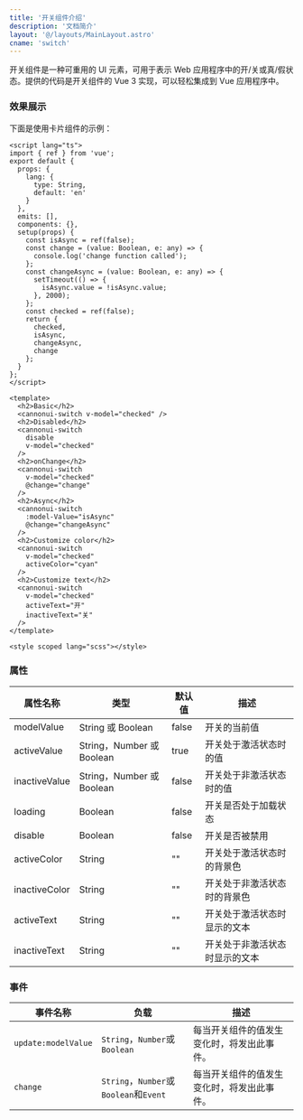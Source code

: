 ```yaml
---
title: '开关组件介绍'
description: '文档简介'
layout: '@/layouts/MainLayout.astro'
cname: 'switch'
---
```



开关组件是一种可重用的 UI 元素，可用于表示 Web 应用程序中的开/关或真/假状态。提供的代码是开关组件的 Vue 3 实现，可以轻松集成到 Vue 应用程序中。

### 效果展示

<SwitchVue
  client:visible
  lang="zh-CN"
/>

下面是使用卡片组件的示例：

```vue
<script lang="ts">
import { ref } from 'vue';
export default {
  props: {
    lang: {
      type: String,
      default: 'en'
    }
  },
  emits: [],
  components: {},
  setup(props) {
    const isAsync = ref(false);
    const change = (value: Boolean, e: any) => {
      console.log('change function called');
    };
    const changeAsync = (value: Boolean, e: any) => {
      setTimeout(() => {
        isAsync.value = !isAsync.value;
      }, 2000);
    };
    const checked = ref(false);
    return {
      checked,
      isAsync,
      changeAsync,
      change
    };
  }
};
</script>

<template>
  <h2>Basic</h2>
  <cannonui-switch v-model="checked" />
  <h2>Disabled</h2>
  <cannonui-switch
    disable
    v-model="checked"
  />
  <h2>onChange</h2>
  <cannonui-switch
    v-model="checked"
    @change="change"
  />
  <h2>Async</h2>
  <cannonui-switch
    :model-Value="isAsync"
    @change="changeAsync"
  />
  <h2>Customize color</h2>
  <cannonui-switch
    v-model="checked"
    activeColor="cyan"
  />
  <h2>Customize text</h2>
  <cannonui-switch
    v-model="checked"
    activeText="开"
    inactiveText="关"
  />
</template>

<style scoped lang="scss"></style>
```

### 属性

| 属性名称      | 类型                      | 默认值 | 描述                           |
| ------------- | ------------------------- | ------ | ------------------------------ |
| modelValue    | String 或 Boolean         | false  | 开关的当前值                   |
| activeValue   | String，Number 或 Boolean | true   | 开关处于激活状态时的值         |
| inactiveValue | String，Number 或 Boolean | false  | 开关处于非激活状态时的值       |
| loading       | Boolean                   | false  | 开关是否处于加载状态           |
| disable       | Boolean                   | false  | 开关是否被禁用                 |
| activeColor   | String                    | ""     | 开关处于激活状态时的背景色     |
| inactiveColor | String                    | ""     | 开关处于非激活状态时的背景色   |
| activeText    | String                    | ""     | 开关处于激活状态时显示的文本   |
| inactiveText  | String                    | ""     | 开关处于非激活状态时显示的文本 |

### 事件

| 事件名称            | 负载                                   | 描述                                       |
| ------------------- | -------------------------------------- | ------------------------------------------ |
| `update:modelValue` | `String`，`Number`或`Boolean`          | 每当开关组件的值发生变化时，将发出此事件。 |
| `change`            | `String`，`Number`或`Boolean`和`Event` | 每当开关组件的值发生变化时，将发出此事件。 |
